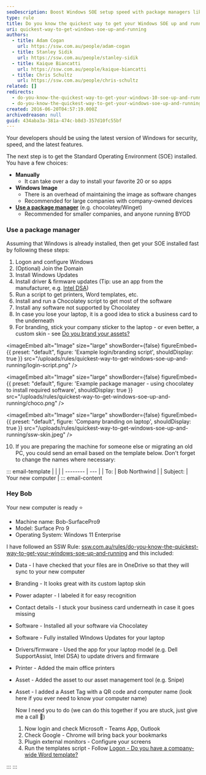 ```yaml
---
seoDescription: Boost Windows SOE setup speed with package managers like Chocolatey and Winget for small to medium-sized companies or BYOD environments.
type: rule
title: Do you know the quickest way to get your Windows SOE up and running?
uri: quickest-way-to-get-windows-soe-up-and-running
authors:
  - title: Adam Cogan
    url: https://ssw.com.au/people/adam-cogan
  - title: Stanley Sidik
    url: https://ssw.com.au/people/stanley-sidik
  - title: Kaique Biancatti
    url: https://ssw.com.au/people/kaique-biancatti
  - title: Chris Schultz
    url: https://ssw.com.au/people/chris-schultz
related: []
redirects:
  - do-you-know-the-quickest-way-to-get-your-windows-10-soe-up-and-running
  - do-you-know-the-quickest-way-to-get-your-windows-soe-up-and-running
created: 2016-06-20T04:57:19.000Z
archivedreason: null
guid: 434aba3a-381a-474c-b8d3-357d10fc55bf
---
```


Your developers should be using the latest version of Windows for security, speed, and the latest features.

The next step is to get the Standard Operating Environment (SOE) installed. You have a few choices:
* **Manually**
  * It can take over a day to install your favorite 20 or so apps
* **Windows Image**
  * There is an overhead of maintaining the image as software changes
  * Recommended for large companies with company-owned devices
* **[Use a package manager](/do-you-use-a-package-manager)** (e.g. chocolatey/Winget)
  * Recommended for smaller companies, and anyone running BYOD

### Use a package manager

Assuming that Windows is already installed, then get your SOE installed fast by following these steps:

1. Logon and configure Windows
2. (Optional) Join the Domain
3. Install Windows Updates
4. Install driver & firmware updates (Tip: use an app from the manufacturer, e.g. [Intel DSA](https://www.intel.com.au/content/www/au/en/support/detect.html))
5. Run a script to get printers, Word templates, etc.
6. Install and run a Chocolatey script to get most of the software
7. Install any software not supported by Chocolatey
8. In case you lose your laptop, it is a good idea to stick a business card to the underneath
9. For branding, stick your company sticker to the laptop - or even better, a custom skin - see [Do you brand your assets?](/brand-your-assets)


<imageEmbed
  alt="Image"
  size="large"
  showBorder={false}
  figureEmbed={{
    preset: "default",
    figure: 'Example login/branding script',
    shouldDisplay: true
  }}
  src="/uploads/rules/quickest-way-to-get-windows-soe-up-and-running/login-script.png"
/>


<imageEmbed
  alt="Image"
  size="large"
  showBorder={false}
  figureEmbed={{
    preset: "default",
    figure: 'Example package manager - using chocolatey to install required software',
    shouldDisplay: true
  }}
  src="/uploads/rules/quickest-way-to-get-windows-soe-up-and-running/choco.png"
/>


<imageEmbed
  alt="Image"
  size="large"
  showBorder={false}
  figureEmbed={{
    preset: "default",
    figure: 'Company branding on laptop',
    shouldDisplay: true
  }}
  src="/uploads/rules/quickest-way-to-get-windows-soe-up-and-running/ssw-skin.jpeg"
/>

10. If you are preparing the machine for someone else or migrating an old PC, you could send an email based on the template below. Don't forget to change the names where necessary:

::: email-template
| | |
| -------- | --- |
| To: | Bob Northwind |
| Subject: | Your new computer |
::: email-content

### Hey Bob

Your new computer is ready ⭐️

* Machine name: Bob-SurfacePro9
* Model: Surface Pro 9
* Operating System: Windows 11 Enterprise


I have followed an SSW Rule: [ssw.com.au/rules/do-you-know-the-quickest-way-to-get-your-windows-soe-up-and-running](/do-you-know-the-quickest-way-to-get-your-windows-soe-up-and-running) and this included:

* Data - I have checked that your files are in OneDrive so that they will sync to your new computer
* Branding - It looks great with its custom laptop skin
* Power adapter - I labeled it for easy recognition
* Contact details - I stuck your business card underneath in case it goes missing
* Software - Installed all your software via Chocolatey
* Software - Fully installed WIndows Updates for your laptop
* Drivers/firmware - Used the app for your laptop model (e.g. Dell SupportAssist, Intel DSA) to update drivers and firmware
* Printer - Added the main office printers
* Asset - Added the asset to our asset management tool (e.g. Snipe)
* Asset - I added a Asset Tag with a QR code and computer name (look here if you ever need to know your computer name)

  Now I need you to do (we can do this together if you are stuck, just give me a call 🕺)

  1. Now login and check Microsoft - Teams App, Outlook
  2. Check Google - Chrome will bring back your bookmarks
  3. Plugin external monitors - Configure your screens
  4. Run the templates script - Follow [Logon - Do you have a company-wide Word template?](/have-a-companywide-word-template)

:::
:::